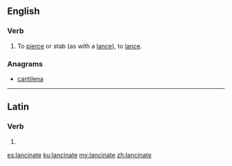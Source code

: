 ==English==

===Verb===
{{en-verb|lancinates|lancinating|lancinated|lancinated}}

# To [[pierce]] or stab (as with a [[lance]]), to [[lance]].

===Anagrams===
* [[cantilena#English|cantilena]]

----

==Latin==

===Verb===
{{la-verb-form|lancināte}}

# {{inflection of|lancinō||2|p|pres|act|imp|lang=la}}

[[es:lancinate]]
[[ku:lancinate]]
[[my:lancinate]]
[[zh:lancinate]]